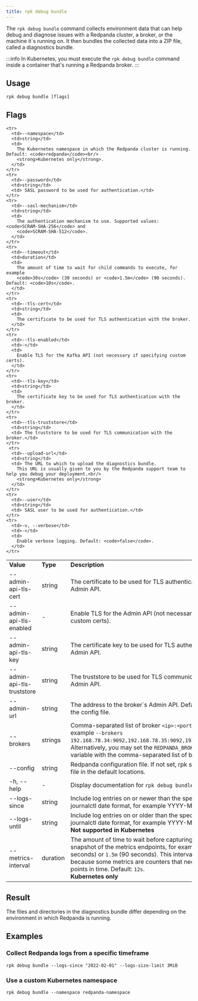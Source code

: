 ```yaml
---
title: rpk debug bundle
---
```


<head>
  <meta name="title" content="rpk debug bundle| Redpanda Docs" />
  <meta name="description" content="The rpk debug bundle command generates a diagnostics bundle for troubleshooting Redpanda deployments." />
</head>



The `rpk debug bundle` command collects environment data that can help debug and diagnose issues with a Redpanda cluster, a broker, or the machine it`s running on. It
then bundles the collected data into a ZIP file, called a diagnostics bundle.

:::info
In Kubernetes, you must execute the `rpk debug bundle` command inside a container that's running a Redpanda broker.
:::

## Usage

```
rpk debug bundle [flags]
```

## Flags

<table>
  <tbody>
    <tr>
      <td>
        <strong> Value</strong>
      </td>
      <td>
        <strong> Type</strong>
      </td>
      <td>
        <strong> Description</strong>
      </td>
    </tr>
    <tr>
      <td>--admin-api-tls-cert</td>
      <td>string</td>
      <td>
        The certificate to be used for TLS authentication with the Admin API.
      </td>
    </tr>
    <tr>
      <td>--admin-api-tls-enabled</td>
      <td>-</td>
      <td>
        Enable TLS for the Admin API (not necessary if specifying custom certs).
      </td>
    </tr>
    <tr>
      <td>--admin-api-tls-key</td>
      <td>string</td>
      <td>
        The certificate key to be used for TLS authentication with the Admin
        API.
      </td>
    </tr>
    <tr>
      <td>--admin-api-tls-truststore</td>
      <td>string</td>
      <td>
        The truststore to be used for TLS communication with the Admin API.
      </td>
    </tr>
    <tr>
      <td>--admin-url</td>
      <td>string</td>
      <td>
        The address to the broker`s Admin API. Defaults to the one in the config
        file.
      </td>
    </tr>
    <tr>
      <td>--brokers</td>
      <td>strings</td>
      <td>
        Comma-separated list of broker <code>&lt;ip&gt;:&lt;port&gt;</code> pairs, for example 
        <code>--brokers 192.168.78.34:9092,192.168.78.35:9092,192.179.23.54:9092</code>. 
        Alternatively, you may set the <code>REDPANDA_BROKERS</code>
        environment variable with the comma-separated list of broker addresses.
      </td>
    </tr>
    <tr>
      <td>--config</td>
      <td>string</td>
      <td>
        Redpanda configuration file. If not set, rpk searches for the file in the
        default locations.
      </td>
    </tr>
    <tr>
      <td>-h, --help</td>
      <td>-</td>
      <td> Display documentation for <code>rpk debug bundle</code>.</td>
    </tr>
    <tr>
      <td>--logs-since</td>
      <td>string</td>
      <td>
        Include log entries on or newer than the specified date in journalctl
        date format, for example YYYY-MM-DD.
      </td>
    </tr>
    <tr>
      <td>--logs-until</td>
      <td>string</td>
      <td>
        Include log entries on or older than the specified date in journalctl
        date format, for example YYYY-MM-DD.<br/>
        <strong>Not supported in Kubernetes</strong>
      </td>
    </tr>
   <tr>
      <td>--metrics-interval</td>
      <td>duration</td>
      <td>
        The amount of time to wait before capturing the second snapshot of the metrics endpoints, for example 
        <code>30s</code> (30 seconds) or <code>1.5m</code> (90 seconds).
        This interval is useful because some metrics are counters that need values at two points in time. Default: <code>12s</code>.<br/>
        <strong>Kubernetes only</strong>
      </td>
    </tr>
    
    <tr>
      <td>--namespace</td>
      <td>string</td>
      <td>
        The Kubernetes namespace in which the Redpanda cluster is running. Default: <code>redpanda</code><br/>
        <strong>Kubernetes only</strong>.
      </td>
    </tr>
    <tr>
      <td>--password</td>
      <td>string</td>
      <td> SASL password to be used for authentication.</td>
    </tr>
    <tr>
      <td>--sasl-mechanism</td>
      <td>string</td>
      <td>
        The authentication mechanism to use. Supported values: <code>SCRAM-SHA-256</code> and 
        <code>SCRAM-SHA-512</code>.
      </td>
    </tr>
    <tr>
      <td>--timeout</td>
      <td>duration</td>
      <td>
        The amount of time to wait for child commands to execute, for example 
        <code>30s</code> (30 seconds) or <code>1.5m</code> (90 seconds). Default: <code>10s</code>.
      </td>
    </tr>
    <tr>
      <td>--tls-cert</td>
      <td>string</td>
      <td>
        The certificate to be used for TLS authentication with the broker.
      </td>
    </tr>
    <tr>
      <td>--tls-enabled</td>
      <td>-</td>
      <td>
        Enable TLS for the Kafka API (not necessary if specifying custom certs).
      </td>
    </tr>
    <tr>
      <td>--tls-key</td>
      <td>string</td>
      <td>
        The certificate key to be used for TLS authentication with the broker.
      </td>
    </tr>
    <tr>
      <td>--tls-truststore</td>
      <td>string</td>
      <td> The truststore to be used for TLS communication with the broker.</td>
    </tr>
     <tr>
      <td>--upload-url</td>
      <td>string</td>
      <td> The URL to which to upload the diagnostics bundle. 
        This URL is usually given to you by the Redpanda support team to help you debug your deployment.<br/>
        <strong>Kubernetes only</strong>
      </td>
    </tr>
    <tr>
      <td>--user</td>
      <td>string</td>
      <td> SASL user to be used for authentication.</td>
    </tr>
    <tr>
      <td>-v, --verbose</td>
      <td>-</td>
      <td>
        Enable verbose logging. Default: <code>false</code>.
      </td>
    </tr>
  </tbody>
</table>

## Result

The files and directories in the diagnostics bundle differ depending on the environment in which Redpanda is running.

<Tabs groupId="platforms">
<TabItem value="linux" label="Linux" default>

<BundleContentsLinux/>

</TabItem>
<TabItem value="kubernetes" label="Kubernetes" default>

<BundleContentsK8s/>

</TabItem>
</Tabs>

## Examples

### Collect Redpanda logs from a specific timeframe

```
rpk debug bundle --logs-since "2022-02-01" --logs-size-limit 3MiB
```

### Use a custom Kubernetes namespace

```
rpk debug bundle --namespace redpanda-namespace
```
